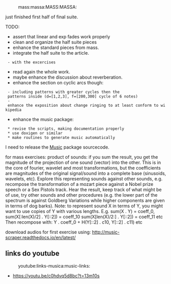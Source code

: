 :mass:massa:MASS:MASSA:
just finished first half of final suite.

TODO:
* assert that linear and exp fades work properly
* clean and organize the half suite pieces
* enhance the standard pieces from mass.
* integrate the half suite to the article.
  - with the excercises
* read again the whole work.
* maybe enhance the discussion about reverberation.
* enhance the section on cyclic arcs though:
  - including patterns with greater cycles then the
  patterns inside (d=[1,2,3], f=[200,300] cycle of 6 notes)
  - enhance the exposition about change ringing to at least conform to wikipedia
* enhance the music package:
  * revise the scripts, making documentation properly
  * use doxigen or similar
  * make routines to generate music automatically

I need to release the [[Music]] package sourcecode.

for mass exercises:
product of sounds: if you sum the result, you get
the magnitude of the projection of one sound (vector)
into the other.
This is in the core of fourier, wavelet and most
transformations, but the coefficients are magnitudes
of the original signal/sound into a complete base
(sinusoids, wavelets, etc).
Explore this representing sounds against other sounds,
e.g. recompose the transformation of a mozart piece
against a Nobel prize speech or a Sex Pistols track.
Hear the result, keep track of what might be of use, 
try other sounds and other procedures (e.g. the lower part
of the spectrum is against Goldberg Variations while
higher components are given in terms of dog barks).
Note: to represent sound X in terms of Y, you might
want to use copies of Y with various lengths.
E.g. sum(X . Y) = coeff_0,
sum(X[:len(X)/2] . Y[::2]) = coeff_10
sum(X[len(X)/2:] . Y[::2]) = coeff_11
etc
Then recompose with:
Y . coeff_0 + H(Y[::2] . c10, Y[::2] . c11) etc


download audios for first exercise using:
http://music-scraper.readthedocs.io/en/latest/

== links do youtube ==
:youtube:links-musica:music-links:
* https://youtu.be/c0hdvq5d8bc?t=13m10s
